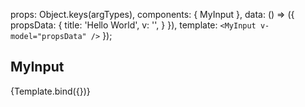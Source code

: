 
<Meta title="Input" />

  props: Object.keys(argTypes),
  components: { MyInput },
  data: () => ({
    propsData: {
      title: 'Hello World',
      v: '',
    }
  }),
  template: `<MyInput v-model="propsData" />`
});

## MyInput

<Canvas>
  <Story name="default">{Template.bind({})}</Story>
</Canvas>
